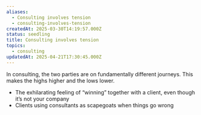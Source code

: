 ```yaml
---
aliases:
  - Consulting involves tension
  - consulting-involves-tension
createdAt: 2025-03-30T14:19:57.000Z
status: seedling
title: Consulting involves tension
topics:
  - consulting
updatedAt: 2025-04-21T17:30:45.000Z
---
```

In consulting, the two parties are on fundamentally different journeys. This makes the highs higher and the lows lower.

- The exhilarating feeling of “winning” together with a client, even though it’s not your company
- Clients using consultants as scapegoats when things go wrong
